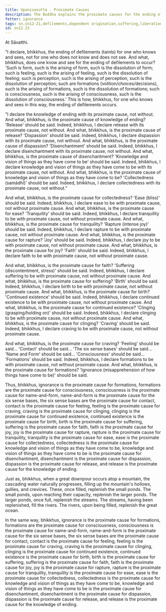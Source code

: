 ```yaml
---
title: Upanisasutta - Proximate Causes
description: The Buddha explains the proximate causes for the ending of defilements. The twelve factors leading to the ending of defilements are explained along with twelve factors that lead to suffering.
fetter: ignorance
tags: sn,sn12-21,defilements,dependent origination,suffering,liberation
id: sn12.23
---
```


At Sāvatthi.

"I declare, bhikkhus, the ending of defilements (taints) for one who knows and sees, not for one who does not know and does not see. And what, bhikkhus, does one know and see for the ending of defilements to occur? 'Such is form, such is the arising of form, such is the dissolution of form; such is feeling, such is the arising of feeling, such is the dissolution of feeling; such is perception, such is the arising of perception, such is the dissolution of perception; such are formations (volition/choices/decisions), such is the arising of formations, such is the dissolution of formations; such is consciousness, such is the arising of consciousness, such is the dissolution of consciousness.' This is how, bhikkhus, for one who knows and sees in this way, the ending of defilements occurs.

"I declare the knowledge of ending with its proximate cause, not without. And what, bhikkhus, is the proximate cause of knowledge of ending? 'Release' should be said. Indeed, bhikkhus, I declare release with its proximate cause, not without. And what, bhikkhus, is the proximate cause of release? 'Dispassion' should be said. Indeed, bhikkhus, I declare dispassion with its proximate cause, not without. And what, bhikkhus, is the proximate cause of dispassion? 'Disenchantment' should be said. Indeed, bhikkhus, I declare disenchantment with its proximate cause, not without. And what, bhikkhus, is the proximate cause of disenchantment? 'Knowledge and vision of things as they have come to be' should be said. Indeed, bhikkhus, I declare knowledge and vision of things as they have come to be with its proximate cause, not without. And what, bhikkhus, is the proximate cause of knowledge and vision of things as they have come to be? 'Collectedness (samādhī)' should be said. Indeed, bhikkhus, I declare collectedness with its proximate cause, not without."

And what, bhikkhus, is the proximate cause for collectedness? 'Ease (bliss)' should be said. Indeed, bhikkhus, I declare ease to be with proximate cause, not without proximate cause. And what, bhikkhus, is the proximate cause for ease? 'Tranquility' should be said. Indeed, bhikkhus, I declare tranquility to be with proximate cause, not without proximate cause. And what, bhikkhus, is the proximate cause for tranquility? 'Rapture (intense joy)' should be said. Indeed, bhikkhus, I declare rapture to be with proximate cause, not without proximate cause. And what, bhikkhus, is the proximate cause for rapture? 'Joy' should be said. Indeed, bhikkhus, I declare joy to be with proximate cause, not without proximate cause. And what, bhikkhus, is the proximate cause for joy? 'Faith' should be said. Indeed, bhikkhus, I declare faith to be with proximate cause, not without proximate cause.

And what, bhikkhus, is the proximate cause for faith? 'Suffering (discontentment, stress)' should be said. Indeed, bhikkhus, I declare suffering to be with proximate cause, not without proximate cause. And what, bhikkhus, is the proximate cause for suffering? 'Birth' should be said. Indeed, bhikkhus, I declare birth to be with proximate cause, not without proximate cause. And what, bhikkhus, is the proximate cause for birth? 'Continued existence' should be said. Indeed, bhikkhus, I declare continued existence to be with proximate cause, not without proximate cause. And what, bhikkhus, is the proximate cause for continued existence? 'Clinging (grasping/holding on)' should be said. Indeed, bhikkhus, I declare clinging to be with proximate cause, not without proximate cause. And what, bhikkhus, is the proximate cause for clinging? 'Craving' should be said. Indeed, bhikkhus, I declare craving to be with proximate cause, not without proximate cause.

And what, bhikkhus, is the proximate cause for craving? 'Feeling' should be said... 'Contact' should be said... 'The six sense bases' should be said... 'Name and Form' should be said... 'Consciousness' should be said... 'Formations' should be said. Indeed, bhikkhus, I declare formations to be with proximate cause, not without proximate cause. And what, bhikkhus, is the proximate cause for formations? 'Ignorance (misapprehension of how things have come to be)' should be said.

Thus, bhikkhus, ignorance is the proximate cause for formations, formations are the proximate cause for consciousness, consciousness is the proximate cause for name-and-form, name-and-form is the proximate cause for the six sense bases, the six sense bases are the proximate cause for contact, contact is the proximate cause for feeling, feeling is the proximate cause for craving, craving is the proximate cause for clinging, clinging is the proximate cause for continued existence, continued existence is the proximate cause for birth, birth is the proximate cause for suffering, suffering is the proximate cause for faith, faith is the proximate cause for joy, joy is the proximate cause for rapture, rapture is the proximate cause for tranquility, tranquility is the proximate cause for ease, ease is the proximate cause for collectedness, collectedness is the proximate cause for knowledge and vision of things as they have come to be, knowledge and vision of things as they have come to be is the proximate cause for disenchantment, disenchantment is the proximate cause for dispassion, dispassion is the proximate cause for release, and release is the proximate cause for the knowledge of ending.

Just as, bhikkhus, when a great downpour occurs atop a mountain, the cascading water naturally progresses, filling up the mountain's hollows, gullies, and crevices. These, once filled, replenish the small ponds. The small ponds, upon reaching their capacity, replenish the larger ponds. The larger ponds, once full, replenish the streams. The streams, having been replenished, fill the rivers. The rivers, upon being filled, replenish the great ocean.

In the same way, bhikkhus, ignorance is the proximate cause for formations, formations are the proximate cause for consciousness, consciousness is the proximate cause for name-and-form, name-and-form is the proximate cause for the six sense bases, the six sense bases are the proximate cause for contact, contact is the proximate cause for feeling, feeling is the proximate cause for craving, craving is the proximate cause for clinging, clinging is the proximate cause for continued existence, continued existence is the proximate cause for birth, birth is the proximate cause for suffering, suffering is the proximate cause for faith, faith is the proximate cause for joy, joy is the proximate cause for rapture, rapture is the proximate cause for tranquility, tranquility is the proximate cause for ease, ease is the proximate cause for collectedness, collectedness is the proximate cause for knowledge and vision of things as they have come to be, knowledge and vision of things as they have come to be is the proximate cause for disenchantment, disenchantment is the proximate cause for dispassion, dispassion is the proximate cause for release, and release is the proximate cause for the knowledge of ending.